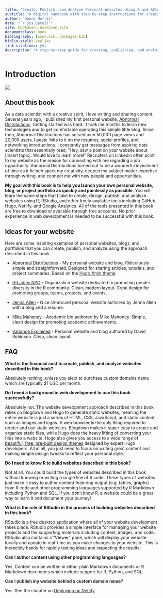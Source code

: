 ```yaml
--- 
title: "Create, Publish, and Analyze Personal Websites Using R and RStudio"
subtitle: "A digital handbook with step-by-step instructions for creating personal websites, blogs, and professional portfolios using R, RStudio, and other freely available technologies including GitHub, Hugo, Netlify, and Google Analytics"
author: "Danny Morris"
date: "`r Sys.Date()`"
site: bookdown::bookdown_site
documentclass: book
bibliography: [book.bib, packages.bib]
biblio-style: apalike
link-citations: yes
description: "A step-by-step guide for creating, publishing, and analyzing your personal website using R, RStudio, and other open source technologies including GitHub, Netlify, and Google Analytics."
---
```


# Introduction

![](https://i.imgur.com/2WgBlJfl.png)

## About this book

As a data scientist with a creative spirit, I love writing and sharing content. Several years ago, I published my first personal website, [Abnormal Distributions](https://abndistro.com/). Getting started was hard. It took me months to learn new technologies and to get comfortable operating this simple little blog. Since then, Abnormal Distributions has served over 50,000 page views and 20,000 users. I paste links to it on my resumes, social profiles, and networking introductions. I constantly get messages from aspiring data scientists that essentially read, "Hey, saw a post on your website about [insert topic]. Would love to learn more!" Recruiters on LinkedIn often point to my website as the reason for connecting with me regarding a job opportunity. Abnormal Distributions turned out to be a wonderful investment of time as it helped spark my creativity, deepen my subject matter expertise through writing, and connect me with new people and opportunities.

**My goal with this book is to help you launch your own personal website, blog, or project portfolio as quickly and painlessly as possible.** You will learn the same steps that I take to create, design, publish, and analyze websites using R, RStudio, and other freely available tools including GitHub, Hugo, Netlify, and Google Analytics. All of the tools presented in this book are free to download or available through free accounts. No prior experience in web development is needed to be successful with this book.

## Ideas for your website

Here are some inspiring examples of personal websites, blogs, and portfolios that you can create, publish, and analyze using the approach described in this book.

- [Abnormal Distributions](https://abndistro.com) - My personal website and blog. Ridiculously simple and straightforward. Designed for sharing articles, tutorials, and project summaries. Based on the [Hugo Xmin theme](https://themes.gohugo.io/hugo-xmin/).

- [R-Ladies NYC](http://www.rladiesnyc.org/) - Organization website dedicated to promoting gender diversity in the R community. Clean, modern layout. Great design for promoting groups, teams, projects, and events.

- [Jenna Allen](https://www.jennadallen.com/) - Nice all-around personal website authored by Jenna Allen with a blog and a resume.

- [Mike Mahoney](https://www.mm218.dev/) - Academic bio authored by Mike Mahoney. Simple, clean design for promoting academic achievements.

- [Variance Explained](http://varianceexplained.org/) - Personal website and blog authored by David Robinson. Crisp, clean layout.

## FAQ

**What is the financial cost to create, publish, and analyze websites described in this book?**

Absolutely nothing, unless you elect to purchase custom domains name which are typically $1 USD per month. 

**Do I need a background in web development to use this book successfully?**

Absolutely not. The website development approach described in this book relies on blogdown and Hugo to generate static websites, meaning the entire website is just a series of HTML, CSS, JavaScript, and static content such as images and logos. A web browser is the only thing required to render and use static websites. Blogdown makes it super easy to create and organize static files, while Hugo does the heavy lifting of converting your files into a website. Hugo also gives you access to a wide range of [beautiful, free, pre-built design themes]((https://themes.gohugo.io/)) designed by expert Hugo developers. All in all, you just need to focus on writing great content and making simple design tweaks to reflect your personal style.

**Do I need to know R to build websites described in this book?**

Not at all. You could build the types of websites described in this book without knowing or writing a single line of R code. These types of websites just make it easy to author content featuring output (e.g. tables, graphs) from R code and other programming languages supported by R Markdown including Python and SQL. If you don't know R, a website could be a great way to learn it and document your journey!

**What is the role of RStudio in the process of building websites described in this book?**

RStudio is a free desktop application where all of your website development takes place. RStudio provides a simple interface for managing your website projects and the supporting materials including content, images, and code. RStudio also contains a "Viewer" pane, which will display your webiste locally and update in real-time as you make changes to your website. This is incredibly handy for rapidly testing ideas and inspecting the results.

**Can I author content using other programming languages?**

Yes. Content can be written in either plain Markdown documents or R Markdown documents which include support for R, Python, and SQL.

**Can I publish my website behind a custom domain name?**

Yes. See the chapter on [Deploying on Netlify](#deploy).
